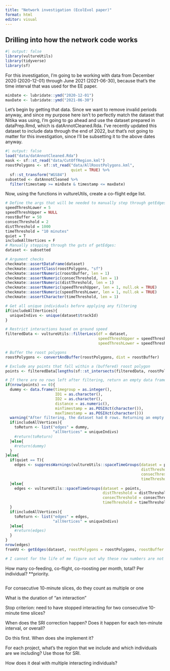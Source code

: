 ```yaml
---
title: "Network investigation (EcolEvol paper)"
format: html
editor: visual
---
```


## Drilling into how the network code works

```r
#| output: false
library(vultureUtils)
library(tidyverse)
library(sf)
```

For this investigation, I'm going to be working with data from December 2020 (2020-12-01) through June 2021 (2021-06-30), because that's the time interval that was used for the EE paper.

```r
minDate <- lubridate::ymd("2020-12-01")
maxDate <- lubridate::ymd("2021-06-30")
```

Let's begin by getting that data. Since we want to remove invalid periods anyway, and since my purpose here isn't to perfectly match the dataset that Nitika was using, I'm going to go ahead and use the dataset prepared in dataPrep.Rmd, which is datAnnotCleaned.Rda. I've recently updated this dataset to include data through the end of 2022, but that's not going to matter for this investigation, since I'll be subsetting it to the above dates anyway.

```r
#| output: false
load("data/datAnnotCleaned.Rda")
mask <- sf::st_read("data/CutOffRegion.kml")
roostPolygons <- sf::st_read("data/AllRoostPolygons.kml", 
                             quiet = TRUE) %>%
  sf::st_transform("WGS84")
subsetted <- datAnnotCleaned %>%
  filter(timestamp >= minDate & timestamp <= maxDate)
```

Now, using the functions in vultureUtils, create a co-flight edge list.

```r
# Define the args that will be needed to manually step through getEdges.
speedThreshLower = 5
speedThreshUpper = NULL
roostBuffer = 50
consecThreshold = 2
distThreshold = 1000
timeThreshold = "10 minutes"
quiet = T
includeAllVertices = F
# Manually stepping through the guts of getEdges:
dataset <- subsetted

# Argument checks
checkmate::assertDataFrame(dataset)
checkmate::assertClass(roostPolygons, "sf")
checkmate::assertNumeric(roostBuffer, len = 1)
checkmate::assertNumeric(consecThreshold, len = 1)
checkmate::assertNumeric(distThreshold, len = 1)
checkmate::assertNumeric(speedThreshUpper, len = 1, null.ok = TRUE)
checkmate::assertNumeric(speedThreshLower, len = 1, null.ok = TRUE)
checkmate::assertCharacter(timeThreshold, len = 1)

# Get all unique individuals before applying any filtering
if(includeAllVertices){
  uniqueIndivs <- unique(dataset$trackId)
}

# Restrict interactions based on ground speed
filteredData <- vultureUtils::filterLocs(df = dataset,
                                         speedThreshUpper = speedThreshUpper,
                                         speedThreshLower = speedThreshLower)

# Buffer the roost polygons
roostPolygons <- convertAndBuffer(roostPolygons, dist = roostBuffer)

# Exclude any points that fall within a (buffered) roost polygon
points <- filteredData[lengths(sf::st_intersects(filteredData, roostPolygons)) == 0,]

# If there are no rows left after filtering, return an empty data frame with the appropriate format.
if(nrow(points) == 0){
  dummy <- data.frame(timegroup = as.integer(),
                      ID1 = as.character(),
                      ID2 = as.character(),
                      distance = as.numeric(),
                      minTimestamp = as.POSIXct(character()),
                      maxTimestamp = as.POSIXct(character()))
  warning("After filtering, the dataset had 0 rows. Returning an empty edge list.")
  if(includeAllVertices){
    toReturn <- list("edges" = dummy,
                     "allVertices" = uniqueIndivs)
    #return(toReturn)
  }else{
    #return(dummy)
  }
}else{
  if(quiet == T){
    edges <- suppressWarnings(vultureUtils::spaceTimeGroups(dataset = points,
                                                            distThreshold = distThreshold,
                                                            consecThreshold = consecThreshold,
                                                            timeThreshold = timeThreshold))
  }else{
    edges <- vultureUtils::spaceTimeGroups(dataset = points,
                                           distThreshold = distThreshold,
                                           consecThreshold = consecThreshold,
                                           timeThreshold = timeThreshold)
  }
  if(includeAllVertices){
    toReturn <- list("edges" = edges,
                     "allVertices" = uniqueIndivs)
  }else{
    #return(edges)
  }
}
nrow(edges)
fromVU <- getEdges(dataset, roostPolygons = roostPolygons, roostBuffer = 50, consecThreshold = 2, distThreshold = 1000, speedThreshUpper = NULL, speedThreshLower = 5, timeThreshold = "10 minutes", quiet = T, includeAllVertices = F)

# I cannot for the life of me figure out why these row numbers are not lining up...
```


How many co-feeding, co-flight, co-roosting per month, total? Per individual? \*\*priority.

```r

```

For consecutive 10-minute slices, do they count as multiple or one

What is the duration of "an interaction"

Stop criterion: need to have stopped interacting for two consecutive 10-minute time slices?

When does the SRI correction happen? Does it happen for each ten-minute interval, or overall?

Do this first. When does she implement it?

For each project, what's the region that we include and which individuals are we including? Use those for SRI.

How does it deal with multiple interacting individuals?
